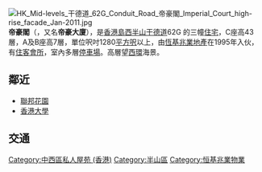 [[File:HK_Mid-levels_干德道_62G_Conduit_Road_帝豪閣_Imperial_Court_high-rise_facade_Jan-2011.jpg|thumb]]
'''帝豪閣'''（{{lang-en|Imperial Court}}，又名'''帝豪大廈'''），是[[香港島|香港島]][[西半山|西半山]][[干德道|干德道]]62G 的三幢[[住宅|住宅]]，C座高43層，A及B座高7層，單位呎吋1280[[平方呎|平方呎]]以上，由[[恆基兆業地產|恆基兆業地產]]在1995年入伙，有[[住客會所|住客會所]]，室內多層[[停車場|停車場]]。高層望[[西環|西環]]海景。

== 鄰近 ==
*[[聯邦花園|聯邦花園]]
*[[香港大學|香港大學]]

==交通==
{{港島居民巴士簡單列表|HR64}}

{{commonscat|Imperial Court, Hong Kong}}
{{恆基兆業地產}} 

[[Category:中西區私人屋苑_(香港)|Category:中西區私人屋苑 (香港)]]
[[Category:半山區|Category:半山區]]
[[Category:恒基兆業物業|Category:恒基兆業物業]]